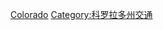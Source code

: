 {{commonscat|Rail transportation in Colorado}}

[[Category:美國各州鐵路|Colorado]]
[[Category:科罗拉多州交通|Category:科罗拉多州交通]]